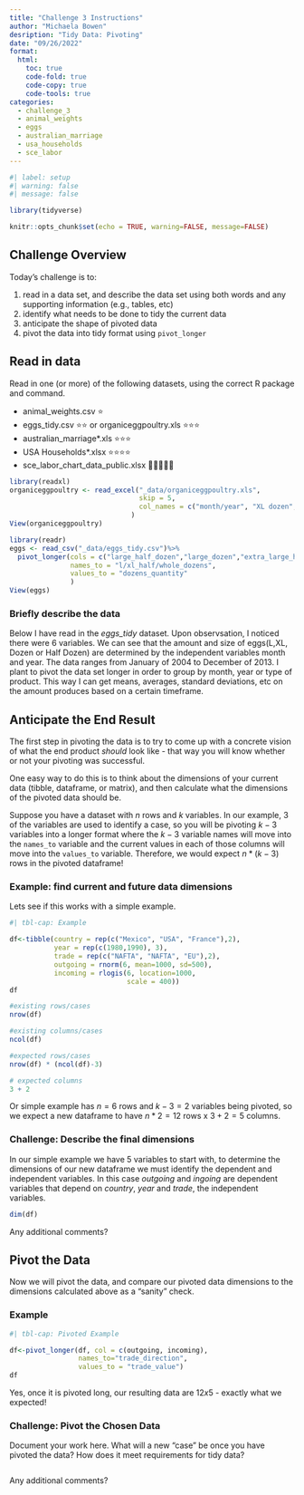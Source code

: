 ```yaml
---
title: "Challenge 3 Instructions"
author: "Michaela Bowen"
desription: "Tidy Data: Pivoting"
date: "09/26/2022"
format:
  html:
    toc: true
    code-fold: true
    code-copy: true
    code-tools: true
categories:
  - challenge_3
  - animal_weights
  - eggs
  - australian_marriage
  - usa_households
  - sce_labor
---
```


```r
#| label: setup
#| warning: false
#| message: false

library(tidyverse)

knitr::opts_chunk$set(echo = TRUE, warning=FALSE, message=FALSE)
```

## Challenge Overview

Today's challenge is to:

1.  read in a data set, and describe the data set using both words and any supporting information (e.g., tables, etc)
2.  identify what needs to be done to tidy the current data
3.  anticipate the shape of pivoted data
4.  pivot the data into tidy format using `pivot_longer`

## Read in data

Read in one (or more) of the following datasets, using the correct R package and command.

-   animal_weights.csv ⭐
-   eggs_tidy.csv ⭐⭐ or organiceggpoultry.xls ⭐⭐⭐
-   australian_marriage\*.xls ⭐⭐⭐
-   USA Households\*.xlsx ⭐⭐⭐⭐
-   sce_labor_chart_data_public.xlsx 🌟🌟🌟🌟🌟

```r
library(readxl)
organiceggpoultry <- read_excel("_data/organiceggpoultry.xls",
                                skip = 5,
                                col_names = c("month/year", "XL dozen", "XL half dozen","L dozen", "L half dozen", "delete", "whole chicken", "boneless/skinless chicken breast", "bone-in breast", "whole leg", "thighs")
                              )
View(organiceggpoultry)

```

 
```r
library(readr)
eggs <- read_csv("_data/eggs_tidy.csv")%>%
  pivot_longer(cols = c("large_half_dozen","large_dozen","extra_large_half_dozen","extra_large_dozen"),
               names_to = "l/xl_half/whole_dozens",
               values_to = "dozens_quantity"
               )
View(eggs)
```

### Briefly describe the data

Below I have read in the *eggs_tidy* dataset. Upon observsation, I noticed there were 6 variables. We can see that the amount and size of eggs(L,XL, Dozen or Half Dozen) are determined by the independent variables month and year. The data ranges from January of 2004 to December of 2013. I plant to pivot the data set longer in order to group by month, year or type of product. This way I can get means, averages, standard deviations, etc on the amount produces based on a certain timeframe.

## Anticipate the End Result

The first step in pivoting the data is to try to come up with a concrete vision of what the end product *should* look like - that way you will know whether or not your pivoting was successful.

One easy way to do this is to think about the dimensions of your current data (tibble, dataframe, or matrix), and then calculate what the dimensions of the pivoted data should be.

Suppose you have a dataset with $n$ rows and $k$ variables. In our example, 3 of the variables are used to identify a case, so you will be pivoting $k-3$ variables into a longer format where the $k-3$ variable names will move into the `names_to` variable and the current values in each of those columns will move into the `values_to` variable. Therefore, we would expect $n * (k-3)$ rows in the pivoted dataframe!

### Example: find current and future data dimensions

Lets see if this works with a simple example.

```r
#| tbl-cap: Example

df<-tibble(country = rep(c("Mexico", "USA", "France"),2),
           year = rep(c(1980,1990), 3), 
           trade = rep(c("NAFTA", "NAFTA", "EU"),2),
           outgoing = rnorm(6, mean=1000, sd=500),
           incoming = rlogis(6, location=1000, 
                             scale = 400))
df

#existing rows/cases
nrow(df)

#existing columns/cases
ncol(df)

#expected rows/cases
nrow(df) * (ncol(df)-3)

# expected columns 
3 + 2
```

Or simple example has $n = 6$ rows and $k - 3 = 2$ variables being pivoted, so we expect a new dataframe to have $n * 2 = 12$ rows x $3 + 2 = 5$ columns.

### Challenge: Describe the final dimensions

In our simple example we have 5 variables to start with, to determine the dimensions of our new dataframe we must identify the dependent and independent variables. In this case *outgoing* and *ingoing* are dependent variables that depend on *country*, *year* and *trade*, the independent variables. 

```r
dim(df)

```

Any additional comments?

## Pivot the Data

Now we will pivot the data, and compare our pivoted data dimensions to the dimensions calculated above as a "sanity" check.

### Example

```r
#| tbl-cap: Pivoted Example

df<-pivot_longer(df, col = c(outgoing, incoming),
                 names_to="trade_direction",
                 values_to = "trade_value")
df
```

Yes, once it is pivoted long, our resulting data are $12x5$ - exactly what we expected!

### Challenge: Pivot the Chosen Data

Document your work here. What will a new "case" be once you have pivoted the data? How does it meet requirements for tidy data?

```r


```

Any additional comments?
